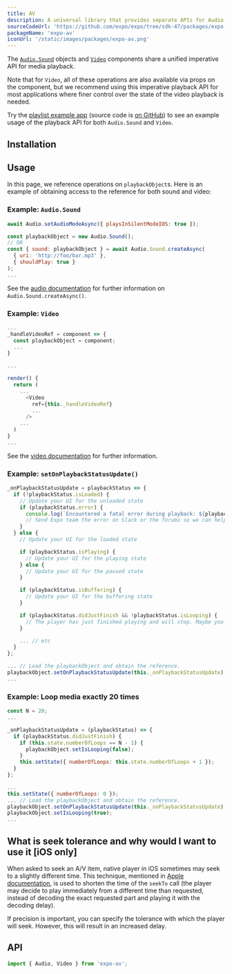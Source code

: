```yaml
---
title: AV
description: A universal library that provides separate APIs for Audio and Video playback.
sourceCodeUrl: 'https://github.com/expo/expo/tree/sdk-47/packages/expo-av'
packageName: 'expo-av'
iconUrl: '/static/images/packages/expo-av.png'
---
```



The [`Audio.Sound`](audio.mdx) objects and [`Video`](video.mdx) components share a unified imperative API for media playback.

Note that for `Video`, all of these operations are also available via props on the component, but we recommend using this imperative playback API for most applications where finer control over the state of the video playback is needed.

Try the [playlist example app](http://expo.dev/@community/playlist) (source code is [on GitHub](https://github.com/expo/playlist-example)) to see an example usage of the playback API for both `Audio.Sound` and `Video`.

<PlatformsSection android emulator ios simulator web />

## Installation

<APIInstallSection />

## Usage

In this page, we reference operations on `playbackObject`s. Here is an example of obtaining access to the reference for both sound and video:

### Example: `Audio.Sound`

```js
await Audio.setAudioModeAsync({ playsInSilentModeIOS: true });

const playbackObject = new Audio.Sound();
// OR
const { sound: playbackObject } = await Audio.Sound.createAsync(
  { uri: 'http://foo/bar.mp3' },
  { shouldPlay: true }
);
...
```

See the [audio documentation](audio.mdx) for further information on `Audio.Sound.createAsync()`.

### Example: `Video`

```js
...
_handleVideoRef = component => {
  const playbackObject = component;
  ...
}

...

render() {
  return (
    ...
      <Video
        ref={this._handleVideoRef}
        ...
      />
    ...
  )
}
...
```

See the [video documentation](video.mdx) for further information.

### Example: `setOnPlaybackStatusUpdate()`

```js
_onPlaybackStatusUpdate = playbackStatus => {
  if (!playbackStatus.isLoaded) {
    // Update your UI for the unloaded state
    if (playbackStatus.error) {
      console.log(`Encountered a fatal error during playback: ${playbackStatus.error}`);
      // Send Expo team the error on Slack or the forums so we can help you debug!
    }
  } else {
    // Update your UI for the loaded state

    if (playbackStatus.isPlaying) {
      // Update your UI for the playing state
    } else {
      // Update your UI for the paused state
    }

    if (playbackStatus.isBuffering) {
      // Update your UI for the buffering state
    }

    if (playbackStatus.didJustFinish && !playbackStatus.isLooping) {
      // The player has just finished playing and will stop. Maybe you want to play something else?
    }

    ... // etc
  }
};

... // Load the playbackObject and obtain the reference.
playbackObject.setOnPlaybackStatusUpdate(this._onPlaybackStatusUpdate);
...
```

### Example: Loop media exactly 20 times

```js
const N = 20;
...

_onPlaybackStatusUpdate = (playbackStatus) => {
  if (playbackStatus.didJustFinish) {
    if (this.state.numberOfLoops == N - 1) {
      playbackObject.setIsLooping(false);
    }
    this.setState({ numberOfLoops: this.state.numberOfLoops + 1 });
  }
};

...
this.setState({ numberOfLoops: 0 });
... // Load the playbackObject and obtain the reference.
playbackObject.setOnPlaybackStatusUpdate(this._onPlaybackStatusUpdate);
playbackObject.setIsLooping(true);
...
```

## What is seek tolerance and why would I want to use it [iOS only]

When asked to seek an A/V item, native player in iOS sometimes may seek to a slightly different time. This technique, mentioned in [Apple documentation](https://developer.apple.com/documentation/avfoundation/avplayer/1387741-seek#discussion), is used to shorten the time of the `seekTo` call (the player may decide to play immediately from a different time than requested, instead of decoding the exact requested part and playing it with the decoding delay).

If precision is important, you can specify the tolerance with which the player will seek. However, this will result in an increased delay.

## API

```js
import { Audio, Video } from 'expo-av';
```

<APISection packageName="expo-av" apiName="AV" />
